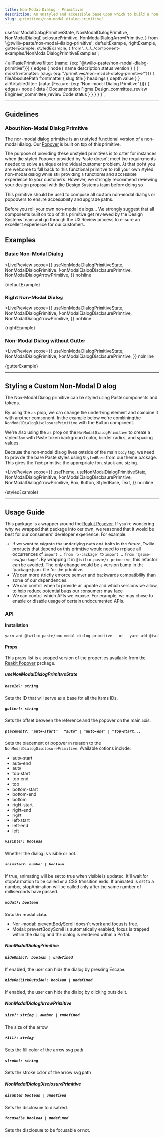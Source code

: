 ```yaml
---
title: Non-Modal Dialog - Primitives
description: An unstyled and accessible base upon which to build a non-modal dialog.
slug: /primitives/non-modal-dialog-primitive/
---
```


  useNonModalDialogPrimitiveState,
  NonModalDialogPrimitive,
  NonModalDialogDisclosurePrimitive,
  NonModalDialogArrowPrimitive,
} from '@twilio-paste/non-modal-dialog-primitive';
  defaultExample,
  rightExample,
  gutterExample,
  styledExample,
} from '../../../component-examples/NonModalDialogPrimitiveExamples';

  {
    allPastePrimitive(filter: {name: {eq: "@twilio-paste/non-modal-dialog-primitive"}}) {
      edges {
        node {
          name
          description
          status
          version
        }
      }
    }
    mdx(frontmatter: {slug: {eq: "/primitives/non-modal-dialog-primitive/"}}) {
      fileAbsolutePath
      frontmatter {
        slug
        title
      }
      headings {
        depth
        value
      }
    }
    allAirtable(filter: {data: {Feature: {eq: "Non-modal Dialog Primitive"}}}) {
      edges {
        node {
          data {
            Documentation
            Figma
            Design_committee_review
            Engineer_committee_review
            Code
            status
          }
        }
      }
    }
  }
`;

<NormalizedComponentHeader
  categoryRoute={SidebarCategoryRoutes.PRIMITIVES}
  githubUrl="https://github.com/twilio-labs/paste/tree/main/packages/paste-core/primitives/non-modal-dialog"
  storybookUrl="/?path=/story/primitives-non-modal-dialog--simple-non-modal-dialog"
  data={props.data}
/>

---

<contentwrapper>

<PageAside data={props.data.mdx} />

<content>

## Guidelines

### About Non-Modal Dialog Primitive

The non-modal dialog primitive is an unstyled functional version of a non-modal dialog. Our [Popover](/components/popover) is built on top of this primitive.

The purpose of providing these unstyled primitives is to cater for instances when the styled Popover provided by Paste doesn’t meet the requirements needed to solve a unique or individual customer problem. At that point you are welcome to fall back to this functional primitive to roll your own styled non-modal dialog while still providing a functional and accessible experience to your customers. However, we strongly recommend reviewing your design proposal with the Design Systems team before doing so.

This primitive should be used to compose all custom non-modal dialogs or popoovers to ensure accessibility and upgrade paths.

<Callout variant="warning">
  <CalloutTitle as="h3">Before you roll your own non-modal dialogs...</CalloutTitle>
  <CalloutText>
    We strongly suggest that all components built on top of this primitive get reviewed by the Design Systems team and
    go through the UX Review process to ensure an excellent experience for our customers.
  </CalloutText>
</Callout>

## Examples

### Basic Non-Modal Dialog

<LivePreview
  scope={{
    useNonModalDialogPrimitiveState,
    NonModalDialogPrimitive,
    NonModalDialogDisclosurePrimitive,
    NonModalDialogArrowPrimitive,
  }}
  noInline
>
  {defaultExample}
</LivePreview>

### Right Non-Modal Dialog

<LivePreview
  scope={{
    useNonModalDialogPrimitiveState,
    NonModalDialogPrimitive,
    NonModalDialogDisclosurePrimitive,
    NonModalDialogArrowPrimitive,
  }}
  noInline
>
  {rightExample}
</LivePreview>

### Non-Modal Dialog without Gutter

<LivePreview
  scope={{
    useNonModalDialogPrimitiveState,
    NonModalDialogPrimitive,
    NonModalDialogDisclosurePrimitive,
  }}
  noInline
>
  {gutterExample}
</LivePreview>

---

## Styling a Custom Non-Modal Dialog

The Non-Modal Dialog primitive can be styled using Paste components and tokens.

By using the `as` prop, we can change the underlying element and combine it with another component. In the
example below we're combiningthe `NonModalDialogDisclosurePrimitive` with the Button component.

We're also using the `as` prop on the `NonModalDialogPrimitive` to create a styled `Box` with Paste
token background color, border radius, and spacing values.

Because the non-modal dialog lives outside of the main `body` tag, we need to provide the base Paste styles using
`StyledBase` from our theme package. This gives the `Text` primitive the appropriate font stack and sizing.

<LivePreview
  scope={{
    useTheme,
    useNonModalDialogPrimitiveState,
    NonModalDialogPrimitive,
    NonModalDialogDisclosurePrimitive,
    NonModalDialogArrowPrimitive,
    Box,
    Button,
    StyledBase,
    Text,
  }}
  noInline
>
  {styledExample}
</LivePreview>

---

## Usage Guide

This package is a wrapper around the [Reakit Popover](https://reakit.io/docs/popover/). If you’re wondering why we wrapped that package into our own, we reasoned that it would be best for our consumers’ developer experience. For example:

- If we want to migrate the underlying nuts and bolts in the future, Twilio products that depend on this primitive would need to replace all occurrences of `import … from ‘x-package’` to `import … from ‘@some-new/package’`. By wrapping it in `@twilio-paste/x-primitive`, this refactor can be avoided. The only change would be a version bump in the ‘package.json` file for the primitive.
- We can more strictly enforce semver and backwards compatibility than some of our dependencies.
- We can control when to provide an update and which versions we allow, to help reduce potential bugs our consumers may face.
- We can control which APIs we expose. For example, we may chose to enable or disable usage of certain undocumented APIs.

### API

#### Installation

```bash
yarn add @twilio-paste/non-modal-dialog-primitive - or - yarn add @twilio-paste/core
```

#### Props

This props list is a scoped version of the properties available from the [Reakit Popover](https://reakit.io/docs/popover/) package.

##### useNonModalDialogPrimitiveState

##### `baseId?: string`

Sets the ID that will serve as a base for all the items IDs.

##### `gutter?: string`

Sets the offset between the reference and the popover on the main axis.

##### `placement?: "auto-start" | "auto" | "auto-end" | "top-start...`

Sets the placement of popover in relation to the `NonModalDialogDisclosurePrimitive`. Available options include:

- auto-start
- auto-end
- auto
- top-start
- top-end
- top
- bottom-start
- bottom-end
- bottom
- right-start
- right-end
- right
- left-start
- left-end
- left

##### `visible?: boolean`

Whether the dialog is visible or not.

##### `animated?: number | boolean`

If true, animating will be set to true when visible is updated. It'll wait for stopAnimation to be called or a CSS transition ends. If animated is set to a number, stopAnimation will be called only after the same number of milliseconds have passed.

##### `modal?: boolean`

Sets the modal state.

- Non-modal: preventBodyScroll doesn't work and focus is free.
- Modal: preventBodyScroll is automatically enabled, focus is trapped within the dialog and the dialog is rendered within a Portal.

##### NonModalDialogPrimitive

##### `hideOnEsc?: boolean | undefined`

If enabled, the user can hide the dialog by pressing Escape.

##### `hideOnClickOutside?: boolean | undefined`

If enabled, the user can hide the dialog by clicking outside it.

##### NonModalDialogArrowPrimitive

##### `size?: string | number | undefined`

The size of the arrow

##### `fill?: string`

Sets the fill color of the arrow svg path

##### `stroke?: string`

Sets the stroke color of the arrow svg path

##### NonModalDialogDisclosurePrimitive

##### `disabled boolean | undefined`

Sets the disclosure to disabled.

##### `focusable boolean | undefined`

Sets the disclosure to be focusable or not.

<ChangelogRevealer>
  <Changelog />
</ChangelogRevealer>

</content>

</contentwrapper>
